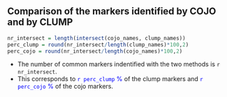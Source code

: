 

<!-- Comparison of COJO and CLUMP reults. Child chunk for gwas_report.Rmd -->  


## Comparison of the markers identified by COJO and by CLUMP 


```r
nr_intersect = length(intersect(cojo_names, clump_names))
perc_clump = round(nr_intersect/length(clump_names)*100,2) 
perc_cojo = round(nr_intersect/length(cojo_names)*100,2)
```

 - The number of common markers indentified with the two methods is `r nr_intersect`. 
 - This corresponds to <span style="color:blue">`r perc_clump` % </span> of the clump markers and <span style="color:blue">`r perc_cojo` % </span> of the cojo markers.

